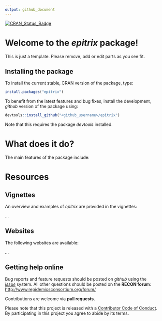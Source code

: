 ```yaml
---
output: github_document
---
```


[![CRAN_Status_Badge](http://www.r-pkg.org/badges/version/epitrix)](https://cran.r-project.org/package=epitrix)

# Welcome to the *epitrix* package!

This is just a template. Please remove, add or edit parts as you see fit.

## Installing the package

To install the current stable, CRAN version of the package, type:
```r
install.packages("epitrix")
```

To benefit from the latest features and bug fixes, install the development, *github* version of the package using:
```r
devtools::install_github("<github_username>/epitrix")
```

Note that this requires the package *devtools* installed.


# What does it do?

The main features of the package include:



# Resources

## Vignettes

An overview and examples of *epitrix* are provided in the vignettes:

...

## Websites

The following websites are available:

...

## Getting help online

Bug reports and feature requests should be posted on *github* using the [*issue*](http://github.com/reconhub/epitrix/issues) system. All other questions should be posted on the **RECON forum**: <br>
[http://www.repidemicsconsortium.org/forum/](http://www.repidemicsconsortium.org/forum/)

Contributions are welcome via **pull requests**.

Please note that this project is released with a [Contributor Code of Conduct](CONDUCT.md). By participating in this project you agree to abide by its terms.

